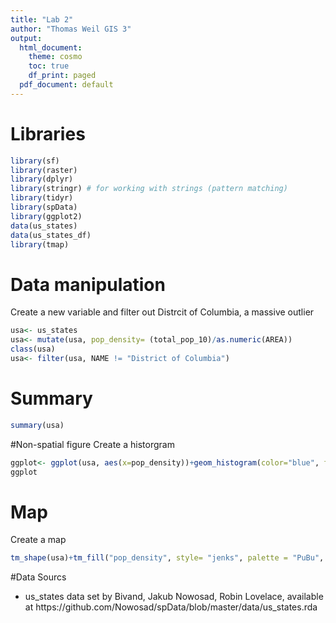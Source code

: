 ```yaml
---
title: "Lab 2"
author: "Thomas Weil GIS 3"
output:
  html_document:
    theme: cosmo
    toc: true
    df_print: paged
  pdf_document: default
---
```




# Libraries

```r
library(sf)
library(raster)
library(dplyr)
library(stringr) # for working with strings (pattern matching)
library(tidyr) 
library(spData)
library(ggplot2)
data(us_states)
data(us_states_df)
library(tmap)
```
# Data manipulation

Create a new variable and filter out Distrcit of Columbia, a massive outlier
```r
usa<- us_states
usa<- mutate(usa, pop_density= (total_pop_10)/as.numeric(AREA))
class(usa)
usa<- filter(usa, NAME != "District of Columbia")
```
# Summary
```r

summary(usa)
```
#Non-spatial figure
Create a historgram
```r
ggplot<- ggplot(usa, aes(x=pop_density))+geom_histogram(color="blue", fill="white", bins=30)
ggplot
```

# Map
Create a map
```r

tm_shape(usa)+tm_fill("pop_density", style= "jenks", palette = "PuBu", title="Density")+ tm_borders()+tm_layout(main.title="Population density 2015",legend.position = c("right", "bottom"), legend.text.size = .66, main.title.position = "center")+tm_compass()


```

#Data Sourcs

* us_states data set by Bivand, Jakub Nowosad, Robin Lovelace, available at https://github.com/Nowosad/spData/blob/master/data/us_states.rda 
